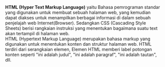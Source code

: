 **HTML (Hyper Text Markup Language)**
yaitu Bahasa pemrograman standar yang digunakan untuk membuat sebuah halaman web, yang kemudian dapat diakses untuk menampilkan berbagai informasi di dalam sebuah penjelajah web Internet(Browser). Sedangkan CSS (Cascading Style Sheets) berisi rangkaian instruksi yang menentukan bagaimana suatu text akan tertampil di halaman web.<br>
HTML (Hypertext Markup Language) merupakan bahasa markup yang digunakan untuk menentukan konten dan struktur halaman web.
HTML terdiri dari serangkaian elemen, 
Elemen HTML memberi label potongan konten seperti "ini adalah judul", "ini adalah paragraf", "ini adalah tautan", dll.
